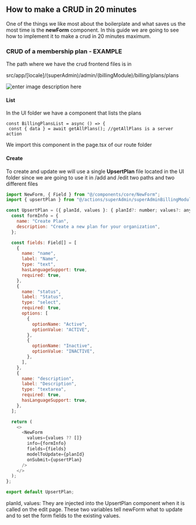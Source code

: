  ## How to make a CRUD in 20 minutes
 One of the things we like most about the boilerplate and what saves us the most time is the **newForm** component. In this guide we are going to see how to implement it to make a crud in 20 minutes maximum.
 
### CRUD of a membership plan - EXAMPLE
The path where we have the crud frontend files is in

src/app/[locale]/(superAdmin)/admin/(billingModule)/billing/plans/plans

![enter image description here](https://ik.imagekit.io/cluzstudio/01-cluzstudio/image_qUWDtYOwL.png?updatedAt=1714488855515)
#### List
In the UI folder we have a component that lists the plans

    const BillingPlansList = async () => {
     const { data } = await getAllPlans(); //getAllPlans is a server action
We import this component in the page.tsx of our route folder
#### Create
To create and update we will use a single **UpsertPlan** file located in the UI folder since we are going to use it in /add and /edit two paths and two different files

```js copy {4,45}
import NewForm, { Field } from "@/components/core/NewForm";
import { upsertPlan } from "@/actions/superAdmin/superAdminBillingModule/upsert-plan";

const UpsertPlan = ({ planId, values }: { planId?: number; values?: any }) => {
  const formInfo = {
    name: "Create Plan",
    description: "Create a new plan for your organization",
  };

  const fields: Field[] = [
    {
      name: "name",
      label: "Name",
      type: "text",
      hasLanguageSupport: true,
      required: true,
    },
    {
      name: "status",
      label: "Status",
      type: "select",
      required: true,
      options: [
        {
          optionName: "Active",
          optionValue: "ACTIVE",
        },
        {
          optionName: "Inactive",
          optionValue: "INACTIVE",
        },
      ],
    },
    {
      name: "description",
      label: "Description",
      type: "textarea",
      required: true,
      hasLanguageSupport: true,
    },
  ];

  return (
    <>
      <NewForm
        values={values ?? []}
        info={formInfo}
        fields={fields}
        modelToUpdate={planId}
        onSubmit={upsertPlan}
      />
    </>
  );
};

export default UpsertPlan;
```
 planId, values:  They are injected into the UpsertPlan component when it is called on the edit page. These two variables tell newForm what to update and to set the form fields to the existing values.
